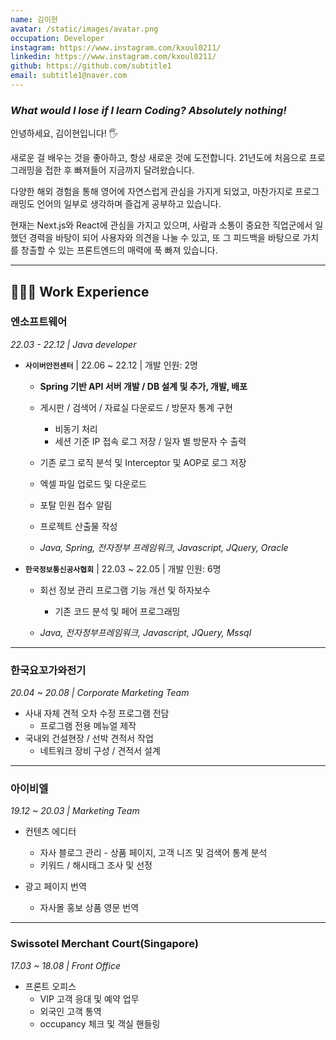 ```yaml
---
name: 김이현
avatar: /static/images/avatar.png
occupation: Developer
instagram: https://www.instagram.com/kxoul0211/
linkedin: https://www.instagram.com/kxoul0211/
github: https://github.com/subtitle1
email: subtitle1@naver.com
---
```


### _What would I lose if I learn Coding? Absolutely nothing!_

안녕하세요, 김이현입니다! 🖐️

새로운 걸 배우는 것을 좋아하고, 항상 새로운 것에 도전합니다. 21년도에 처음으로 프로그래밍을 접한 후 빠져들어 지금까지 달려왔습니다.

다양한 해외 경험을 통해 영어에 자연스럽게 관심을 가지게 되었고,
마찬가지로 프로그래밍도 언어의 일부로 생각하며 즐겁게 공부하고 있습니다.

현재는 Next.js와 React에 관심을 가지고 있으며, 사람과 소통이 중요한 직업군에서 일했던 경력을 바탕이 되어 사용자와 의견을 나눌 수 있고, 또 그 피드백을 바탕으로 가치를 창출할 수 있는 프론트엔드의 매력에 푹 빠져 있습니다.

---

## 👩🏻‍💻 Work Experience

### 엔소프트웨어

_22.03 - 22.12 | Java developer_

- **`사이버안전센터`** | 22.06 ~ 22.12 | 개발 인원: 2명

  - **Spring 기반 API 서버 개발 / DB 설계 및 추가, 개발, 배포**
  - 게시판 / 검색어 / 자료실 다운로드 / 방문자 통계 구현
    - 비동기 처리
    - 세션 기준 IP 접속 로그 저장 / 일자 별 방문자 수 출력
  - 기존 로그 로직 분석 및 Interceptor 및 AOP로 로그 저장
  - 엑셀 파일 업로드 및 다운로드
  - 포탈 민원 접수 알림
  - 프로젝트 산출물 작성

  - _Java, Spring, 전자정부 프레임워크, Javascript, JQuery, Oracle_

- **`한국정보통신공사협회`** | 22.03 ~ 22.05 | 개발 인원: 6명

  - 회선 정보 관리 프로그램 기능 개선 및 하자보수

    - 기존 코드 분석 및 페어 프로그래밍

  - _Java, 전자정부프레임워크, Javascript, JQuery, Mssql_

---

### 한국요꼬가와전기

_20.04 ~ 20.08 | Corporate Marketing Team_

- 사내 자체 견적 오차 수정 프로그램 전담
  - 프로그램 전용 메뉴얼 제작
- 국내외 건설현장 / 선박 견적서 작업
  - 네트워크 장비 구성 / 견적서 설계

---

### 아이비엘

_19.12 ~ 20.03 | Marketing Team_

- 컨텐츠 에디터

  - 자사 블로그 관리 - 상품 페이지, 고객 니즈 및 검색어 통계 분석
  - 키워드 / 해시태그 조사 및 선정

- 광고 페이지 번역
  - 자사몰 홍보 상품 영문 번역

---

### Swissotel Merchant Court(Singapore)

_17.03 ~ 18.08 | Front Office_

- 프론트 오피스
  - VIP 고객 응대 및 예약 업무
  - 외국인 고객 통역
  - occupancy 체크 및 객실 핸들링
